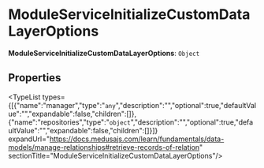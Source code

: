 
# ModuleServiceInitializeCustomDataLayerOptions

 **ModuleServiceInitializeCustomDataLayerOptions**: `Object`

## Properties

<TypeList types={[{"name":"manager","type":"`any`","description":"","optional":true,"defaultValue":"","expandable":false,"children":[]},{"name":"repositories","type":"`object`","description":"","optional":true,"defaultValue":"","expandable":false,"children":[]}]} expandUrl="https://docs.medusajs.com/learn/fundamentals/data-models/manage-relationships#retrieve-records-of-relation" sectionTitle="ModuleServiceInitializeCustomDataLayerOptions"/>
